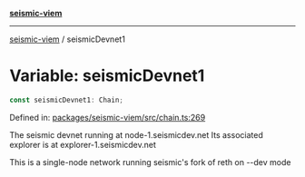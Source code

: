 [**seismic-viem**](/seismic-viem/README.mdx)

---

[seismic-viem](/seismic-viem/globals.mdx) / seismicDevnet1

# Variable: seismicDevnet1

```ts
const seismicDevnet1: Chain;
```

Defined in: [packages/seismic-viem/src/chain.ts:269](https://github.com/SeismicSystems/seismic-client/blob/28a134c564158fd29efe2a733ec4051f374a91b4/packages/seismic-viem/src/chain.ts#L269)

The seismic devnet running at node-1.seismicdev.net
Its associated explorer is at explorer-1.seismicdev.net

This is a single-node network running seismic's fork of reth on --dev mode
